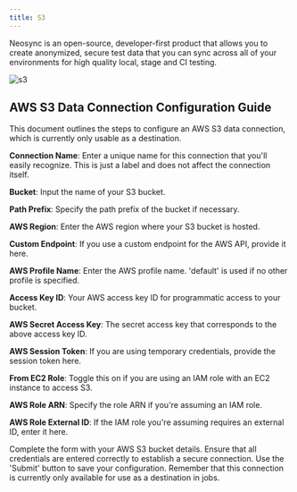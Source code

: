 ```yaml
---
title: S3
---
```


Neosync is an open-source, developer-first product that allows you to create anonymized, secure test data that you can sync across all of your environments for high quality local, stage and CI testing.

![s3](https://assets.nucleuscloud.com/neosync/docs/s3.png)

## AWS S3 Data Connection Configuration Guide

This document outlines the steps to configure an AWS S3 data connection, which is currently only usable as a destination.

**Connection Name**: Enter a unique name for this connection that you'll easily recognize. This is just a label and does not affect the connection itself.

**Bucket**: Input the name of your S3 bucket.

**Path Prefix**: Specify the path prefix of the bucket if necessary.

**AWS Region**: Enter the AWS region where your S3 bucket is hosted.

**Custom Endpoint**: If you use a custom endpoint for the AWS API, provide it here.

**AWS Profile Name**: Enter the AWS profile name. 'default' is used if no other profile is specified.

**Access Key ID**: Your AWS access key ID for programmatic access to your bucket.

**AWS Secret Access Key**: The secret access key that corresponds to the above access key ID.

**AWS Session Token**: If you are using temporary credentials, provide the session token here.

**From EC2 Role**: Toggle this on if you are using an IAM role with an EC2 instance to access S3.

**AWS Role ARN**: Specify the role ARN if you're assuming an IAM role.

**AWS Role External ID**: If the IAM role you're assuming requires an external ID, enter it here.

Complete the form with your AWS S3 bucket details. Ensure that all credentials are entered correctly to establish a secure connection. Use the 'Submit' button to save your configuration. Remember that this connection is currently only available for use as a destination in jobs.

